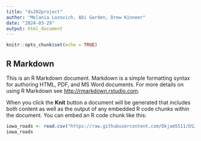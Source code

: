 ---
title: "ds202project"
author: "Melania Lozovich, Abi Garden, Drew Kinneer"
date: "2024-03-29"
output: html_document
---

```{r setup, include=FALSE}
knitr::opts_chunk$set(echo = TRUE)
```

## R Markdown

This is an R Markdown document. Markdown is a simple formatting syntax for authoring HTML, PDF, and MS Word documents. For more details on using R Markdown see <http://rmarkdown.rstudio.com>.

When you click the **Knit** button a document will be generated that includes both content as well as the output of any embedded R code chunks within the document. You can embed an R code chunk like this:
```{r}
iowa_roads <- read.csv("https://raw.githubusercontent.com/Dkjam5511/DS202FinalProjectDataset/master/HISTORIC_ROAD_CONDITIONS_data.csv")
iowa_roads
```

```{r}

```

```{r}

```

